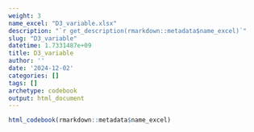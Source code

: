 ```yaml
---
weight: 3
name_excel: "D3_variable.xlsx"
description: "`r get_description(rmarkdown::metadata$name_excel)`"
slug: "D3_variable"
datetime: 1.7331487e+09
title: D3_variable
author: ''
date: '2024-12-02'
categories: []
tags: []
archetype: codebook
output: html_document
---
```


```r
html_codebook(rmarkdown::metadata$name_excel)
```
